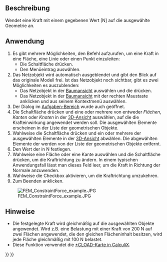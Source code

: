 <languages/>

{{Docnav/de
|[[FEM_ConstraintSpring/de|RandbedingungFeder]]
|[[FEM_ConstraintPressure/de|RandbedingungDruck]]
|[[FEM_Workbench/de|FEM]]
|IconL=FEM_ConstraintSpring.svg
|IconR=FEM_ConstraintPressure.svg
|IconC=Workbench_FEM.svg
}}

{{GuiCommandContainer|
{{GuiCommand/de
|Name=FEM ConstraintForce
|Name/de=FEM RandbedingungKraft
|MenuLocation=Modell → Mechanische Randbedingungen und Belastungen → Randbedingung Krafteinwirkung
|Workbenches=[[FEM_Workbench/de|FEM]]
|SeeAlso=[[FEM_ConstraintPressure/de|FEM RandbedingungDruck]]
}}
{{GuiCommandFemInfo/de
|Solvers=Alle
}}
}}

<span id="Description"></span>
==Beschreibung==

Wendet eine Kraft mit einem gegebenen Wert [N] auf die ausgewählte Geometrie an.

<span id="Usage"></span>
==Anwendung==

# Es gibt mehrere Möglichkeiten, den Befehl aufzurufen, um eine Kraft in eine Fläche, eine Linie oder einen Punkt einzuleiten:
#* Die Schaltfläche {{Button|[[Image:FEM_ConstraintForce.svg|16px]] [[FEM ConstraintForce/de|Krafteinwirkung]]}} drücken.
#* Den Menüeintrag {{MenuCommand|Modell → Mechanische Randbedingungen und Belastungen →  [[Image:FEM ConstraintForce.svg|16px]] Krafteinwirkung}} auswählen.
# Das Netzobjekt wird automatisch ausgeblendet und gibt den Blick auf das originale Modell frei. Ist das Netzobjekt noch sichtbar, gibt es zwei Möglichkeiten es auszublenden:
#* Das Netzobjekt in der [[Tree_view/de|Baumansicht]] auswählen und die {{KEY|Leertaste}} drücken.
#* Das Netzobjekt in der [[Tree_view/de|Baumansicht]] mit der rechten Maustaste anklicken und {{MenuCommand|Auswahl ausblenden}} aus seinem Kontextmenü auswählen.
# Der Dialog {{MenuCommand|Analyseelement-Parameter}} im [[Task_panel/de|Aufgaben-Bereich]] wurde auch geöffnet.
# Die Schaltfläche {{Button|Add}} drücken und eine oder mehrere von entweder ''Flächen'', ''Kanten'' oder ''Knoten'' in der [[3D_view/de|3D-Ansicht]] auswählen, auf die die Krafteinwirkung angewendet werden soll. Die ausgewählten Elemente erscheinen in der Liste der geometrischen Objekte.
# Wahlweise die Schaltfläche {{Button|Entfernen}} drücken und ein oder mehrere der ausgewählten Elemente in der [[3D_view/de|3D-Ansicht]] abwählen. Die abgewählten Elemente der werden von der Liste der geometrischen Objekte entfernt.
# Den Wert der {{MenuCommand|Kraft}} in N festlegen.
# Wahlweise eine Fläche oder eine Kante auswählen und die Schaltfläche {{Button|Richtung}} drücken, um die Kraftrichtung zu ändern. In einem typischen Anwendungsfall lässt man dieses Feld leer, um die Kraft in Richtung der Normale anzuwenden.
# Wahlweise die Checkbox {{MenuCommand|Richtung umkehren}} aktivieren, um die Kraftrichtung umzukehren.
# Zum Beenden {{Button|OK}} anklicken.

[[File:FEM ConstraintForce example.JPG]]

<span id="Notes"></span>
==Hinweise==

* Die festgelegte Kraft wird gleichmäßig auf die ausgewählten Objekte angewendet. Wird z.B. eine Belastung mit einer Kraft von 200 N auf zwei Flächen angewendet, die den gleichen Flächeninhalt besitzen, wird jede Fläche gleichmäßig mit 100 N belastet.
* Diese Funktion verwendet die [https://web.mit.edu/calculix_v2.7/CalculiX/ccx_2.7/doc/ccx/node172.html *CLOAD-Karte in CalculiX].


{{Docnav/de
|[[FEM_ConstraintSpring/de|RandbedingungFeder]]
|[[FEM_ConstraintPressure/de|RandbedingungDruck]]
|[[FEM_Workbench/de|FEM]]
|IconL=FEM_ConstraintSpring.svg
|IconR=FEM_ConstraintPressure.svg
|IconC=Workbench_FEM.svg
}}

{{FEM Tools navi{{#translation:}}}}
{{Userdocnavi{{#translation:}}}}